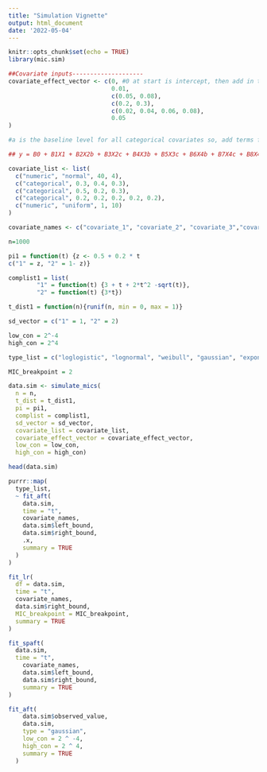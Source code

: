 ```yaml
---
title: "Simulation Vignette"
output: html_document
date: '2022-05-04'
---
```


```r
knitr::opts_chunk$set(echo = TRUE)
library(mic.sim)
```


```r
##Covariate inputs--------------------
covariate_effect_vector <- c(0, #0 at start is intercept, then add in the desired coefficients for the covariates
                             0.01,
                             c(0.05, 0.08),
                             c(0.2, 0.3),
                             c(0.02, 0.04, 0.06, 0.08),
                             0.05
)

#a is the baseline level for all categorical covariates so, add terms for the coefficients for other levels of the variable that reflect the difference between that level and a

## y = B0 + B1X1 + B2X2b + B3X2c + B4X3b + B5X3c + B6X4b + B7X4c + B8X4d + B9X4e + B10X5 + \epsilon

covariate_list <- list(
  c("numeric", "normal", 40, 4),
  c("categorical", 0.3, 0.4, 0.3),
  c("categorical", 0.5, 0.2, 0.3),
  c("categorical", 0.2, 0.2, 0.2, 0.2, 0.2),
  c("numeric", "uniform", 1, 10)
)

covariate_names <- c("covariate_1", "covariate_2", "covariate_3","covariate_4", "covariate_5")
```



```r
n=1000

pi1 = function(t) {z <- 0.5 + 0.2 * t
c("1" = z, "2" = 1- z)}

complist1 = list(
        "1" = function(t) {3 + t + 2*t^2 -sqrt(t)},
        "2" = function(t) {3*t})

t_dist1 = function(n){runif(n, min = 0, max = 1)}

sd_vector = c("1" = 1, "2" = 2)

low_con = 2^-4
high_con = 2^4

type_list = c("loglogistic", "lognormal", "weibull", "gaussian", "exponential", "logistic") #list of types of AFT error distributions to use

MIC_breakpoint = 2
```



```r

data.sim <- simulate_mics(
  n = n,
  t_dist = t_dist1,
  pi = pi1,
  complist = complist1,
  sd_vector = sd_vector,
  covariate_list = covariate_list,
  covariate_effect_vector = covariate_effect_vector,
  low_con = low_con,
  high_con = high_con)

head(data.sim)
```

```r
purrr::map(
  type_list,
  ~ fit_aft(
    data.sim,
    time = "t",
    covariate_names,
    data.sim$left_bound,
    data.sim$right_bound,
    .x,
    summary = TRUE
  )
)

```

```r

fit_lr(
  df = data.sim,
  time = "t",
  covariate_names,
  data.sim$right_bound,
  MIC_breakpoint = MIC_breakpoint,
  summary = TRUE
)
```

```r
fit_spaft(
  data.sim,
  time = "t",
    covariate_names,
    data.sim$left_bound,
    data.sim$right_bound,
    summary = TRUE
)
```

```r
fit_aft(
    data.sim$observed_value,
    data.sim,
    type = "gaussian",
    low_con = 2 ^ -4,
    high_con = 2 ^ 4,
    summary = TRUE
  )
```












